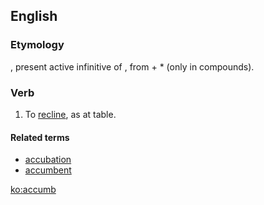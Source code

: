 ==English==

===Etymology===
{{etyl|la|en}} {{term|accumbere|lang=la}}, present active infinitive of {{term|accumbo|accumbō|recline (at a table)|lang=la}}, from {{term|ad|lang=la}} + *{{term||cumbō|lie down|lang=la}} (only in compounds).

===Verb===
{{head|en|verb}}

# {{context|obsolete|lang=en}} To [[recline]], as at table.

====Related terms====
* [[accubation]]
* [[accumbent]]

[[ko:accumb]]